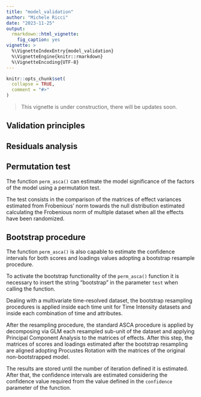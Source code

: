 ---
title: "model_validation"
author: "Michele Ricci"
date: "2023-11-25"
output: 
  rmarkdown::html_vignette:
    fig_caption: yes
vignette: >
  %\VignetteIndexEntry{model_validation}
  %\VignetteEngine{knitr::rmarkdown}
  %\VignetteEncoding{UTF-8}
---

```{r setup, include = FALSE}
knitr::opts_chunk$set(
  collapse = TRUE,
  comment = "#>"
)
```

> This vignette is under construction, there will be updates soon.


## Validation principles




## Residuals analysis




## Permutation test

The function `perm_asca()` can estimate the model significance of the factors of the model using a permutation test.

The test consists in the comparison of the matrices of effect variances estimated from Frobenious' norm towards the null distribution estimated calculating the Frobenious norm of multiple dataset when all the effects have been randomized.


## Bootstrap procedure

The function `perm_asca()` is also capable to estimate the confidence intervals for both scores and loadings values adopting a bootstrap resample procedure.

To activate the bootstrap functionality of the `perm_asca()` function it is necessary to insert the string "bootstrap" in the parameter `test` when calling the function.

Dealing with a multivariate time-resolved dataset, the bootstrap resampling procedures is applied inside each time unit for Time Intensity datasets and inside each combination of time and attributes. 

After the resampling procedure, the standard ASCA procedure is applied by decomposing via GLM each resampled sub-unit of the dataset and applying Principal Component Analysis to the matrices of effects. After this step, the matrices of scores and loadings estimated after the bootstrap resampling are aligned adopting Procustes Rotation with the matrices of the original non-bootstrapped model.

The results are stored until the number of iteration defined it is estimated. After that, the confidence intervals are estimated considering the confidence value required from the value defined in the `confidence` parameter of the function.







